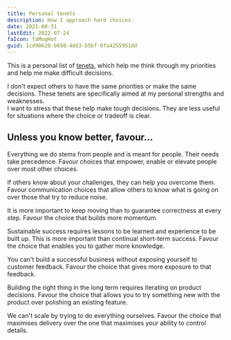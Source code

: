 ```yaml
---
title: Personal tenets
description: How I approach hard choices.
date: 2021-08-31
lastEdit: 2022-07-24
faIcon: faMugHot
guid: 1cd90620-b698-4dd3-b5bf-0fa4255951dd
---
```



This is a personal list of [tenets](https://www.merriam-webster.com/dictionary/tenet), which help me think through my priorities and help me make difficult decisions.

<span className="text-sm quicksand">
  I don't expect others to have the same priorities or make the same decisions.
  These tenets are specifically aimed at my personal strengths and weaknesses.
</span>

<div className="mb-8"></div>

<span className="text-sm quicksand">
  I want to stress that these help make tough decisions. They are less useful
  for situations where the choice or tradeoff is clear.
</span>

<div className="mb-8"></div>

<h2 className="quicksand">Unless you know better, favour...</h2>

<Card heading="People over _">

Everything we do stems from people and is meant for people. Their needs take precedence.
Favour choices that empower, enable or elevate people over most other choices.

</Card>

<Card heading="Transparency over clarity">

If others know about your challenges, they can help you overcome them.
Favour communication choices that allow others to know what is going on over those that try to reduce noise.

</Card>

<Card heading="Momentum over correctness">

It is more important to keep moving than to guarantee correctness at every step. Favour the choice that builds more momentum.

</Card>

<Card heading="Learning over short-term success">

Sustainable success requires lessons to be learned and experience to be built up.
This is more important than continual short-term success.
Favour the choice that enables you to gather more knowledge.

</Card>

<Card heading="Feedback over intuition">

You can't build a successful business without exposing yourself to customer feedback.
Favour the choice that gives more exposure to that feedback.

</Card>

<Card heading="Iteration over polish">

Building the right thing in the long term requires iterating on product decisions.
Favour the choice that allows you to try something new with the product over polishing an existing feature.

</Card>

<Card heading="Delivery over control">

We can't scale by trying to do everything ourselves.
Favour the choice that maximises delivery over the one that maximises your ability to control details.

</Card>
